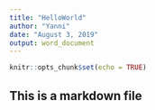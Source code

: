 ```yaml
---
title: "HelloWorld"
author: "Yanni"
date: "August 3, 2019"
output: word_document
---
```


```r
knitr::opts_chunk$set(echo = TRUE)
```

## This is a markdown file